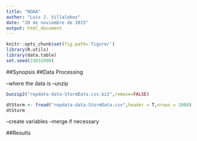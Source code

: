 ```yaml
---
title: "NOAA"
author: "Luis J. Villalobos"
date: "20 de noviembre de 2015"
output: html_document
---
```

```r
knitr::opts_chunk$set(fig.path='figure/')
library(R.utils)
library(data.table)
set.seed(23031990)
```
##Synopsis
##Data Processing

--where the data is
--unzip
```r
bunzip2("repdata-data-StormData.csv.bz2",remove=FALSE)
```
```r
dtStorm <- fread("repdata-data-StormData.csv",header = T,nrows = 1000)
dtStorm
```
--create variables
--merge if necessary

##Results


